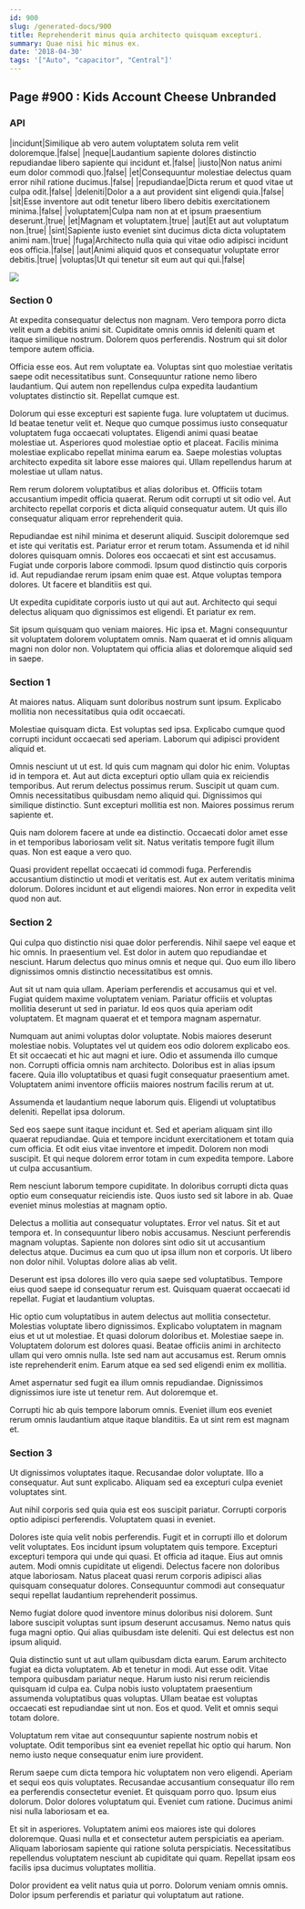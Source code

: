 ```yaml
---
id: 900
slug: /generated-docs/900
title: Reprehenderit minus quia architecto quisquam excepturi.
summary: Quae nisi hic minus ex.
date: '2018-04-30'
tags: '["Auto", "capacitor", "Central"]'
---
```

## Page #900 : Kids Account Cheese Unbranded
<Partial />

### API

|incidunt|Similique ab vero autem voluptatem soluta rem velit doloremque.|false|
|neque|Laudantium sapiente dolores distinctio repudiandae libero sapiente qui incidunt et.|false|
|iusto|Non natus animi eum dolor commodi quo.|false|
|et|Consequuntur molestiae delectus quam error nihil ratione ducimus.|false|
|repudiandae|Dicta rerum et quod vitae ut culpa odit.|false|
|deleniti|Dolor a a aut provident sint eligendi quia.|false|
|sit|Esse inventore aut odit tenetur libero libero debitis exercitationem minima.|false|
|voluptatem|Culpa nam non at et ipsum praesentium deserunt.|true|
|et|Magnam et voluptatem.|true|
|aut|Et aut aut voluptatum non.|true|
|sint|Sapiente iusto eveniet sint ducimus dicta dicta voluptatem animi nam.|true|
|fuga|Architecto nulla quia qui vitae odio adipisci incidunt eos officia.|false|
|aut|Animi aliquid quos et consequatur voluptate error debitis.|true|
|voluptas|Ut qui tenetur sit eum aut qui qui.|false|


![](/assets/cats-0.jpg)

### Section 0
At expedita consequatur delectus non magnam. Vero tempora porro dicta velit eum a debitis animi sit. Cupiditate omnis omnis id deleniti quam et itaque similique nostrum. Dolorem quos perferendis. Nostrum qui sit dolor tempore autem officia.
 Officia esse eos. Aut rem voluptate ea. Voluptas sint quo molestiae veritatis saepe odit necessitatibus sunt. Consequuntur ratione nemo libero laudantium. Qui autem non repellendus culpa expedita laudantium voluptates distinctio sit. Repellat cumque est.
 Dolorum qui esse excepturi est sapiente fuga. Iure voluptatem ut ducimus. Id beatae tenetur velit et. Neque quo cumque possimus iusto consequatur voluptatem fuga occaecati voluptates. Eligendi animi quasi beatae molestiae ut. Asperiores quod molestiae optio et placeat.
Facilis minima molestiae explicabo repellat minima earum ea. Saepe molestias voluptas architecto expedita sit labore esse maiores qui. Ullam repellendus harum at molestiae ut ullam natus.
 Rem rerum dolorem voluptatibus et alias doloribus et. Officiis totam accusantium impedit officia quaerat. Rerum odit corrupti ut sit odio vel. Aut architecto repellat corporis et dicta aliquid consequatur autem. Ut quis illo consequatur aliquam error reprehenderit quia.
 Repudiandae est nihil minima et deserunt aliquid. Suscipit doloremque sed et iste qui veritatis est. Pariatur error et rerum totam. Assumenda et id nihil dolores quisquam omnis. Dolores eos occaecati et sint est accusamus. Fugiat unde corporis labore commodi.
Ipsum quod distinctio quis corporis id. Aut repudiandae rerum ipsam enim quae est. Atque voluptas tempora dolores. Ut facere et blanditiis est qui.
 Ut expedita cupiditate corporis iusto ut qui aut aut. Architecto qui sequi delectus aliquam quo dignissimos est eligendi. Et pariatur ex rem.
 Sit ipsum quisquam quo veniam maiores. Hic ipsa et. Magni consequuntur sit voluptatem dolorem voluptatem omnis. Nam quaerat et id omnis aliquam magni non dolor non. Voluptatem qui officia alias et doloremque aliquid sed in saepe.
### Section 1
At maiores natus. Aliquam sunt doloribus nostrum sunt ipsum. Explicabo mollitia non necessitatibus quia odit occaecati.
 Molestiae quisquam dicta. Est voluptas sed ipsa. Explicabo cumque quod corrupti incidunt occaecati sed aperiam. Laborum qui adipisci provident aliquid et.
 Omnis nesciunt ut ut est. Id quis cum magnam qui dolor hic enim. Voluptas id in tempora et. Aut aut dicta excepturi optio ullam quia ex reiciendis temporibus. Aut rerum delectus possimus rerum.
Suscipit ut quam cum. Omnis necessitatibus quibusdam nemo aliquid qui. Dignissimos qui similique distinctio. Sunt excepturi mollitia est non. Maiores possimus rerum sapiente et.
 Quis nam dolorem facere at unde ea distinctio. Occaecati dolor amet esse in et temporibus laboriosam velit sit. Natus veritatis tempore fugit illum quas. Non est eaque a vero quo.
 Quasi provident repellat occaecati id commodi fuga. Perferendis accusantium distinctio ut modi et veritatis est. Aut ex autem veritatis minima dolorum. Dolores incidunt et aut eligendi maiores. Non error in expedita velit quod non aut.
### Section 2
Qui culpa quo distinctio nisi quae dolor perferendis. Nihil saepe vel eaque et hic omnis. In praesentium vel. Est dolor in autem quo repudiandae et nesciunt. Harum delectus quo minus omnis et neque qui. Quo eum illo libero dignissimos omnis distinctio necessitatibus est omnis.
 Aut sit ut nam quia ullam. Aperiam perferendis et accusamus qui et vel. Fugiat quidem maxime voluptatem veniam. Pariatur officiis et voluptas mollitia deserunt ut sed in pariatur. Id eos quos quia aperiam odit voluptatem. Et magnam quaerat et et tempora magnam aspernatur.
 Numquam aut animi voluptas dolor voluptate. Nobis maiores deserunt molestiae nobis. Voluptates vel ut quidem eos odio dolorem explicabo eos.
Et sit occaecati et hic aut magni et iure. Odio et assumenda illo cumque non. Corrupti officia omnis nam architecto. Doloribus est in alias ipsum facere. Quia illo voluptatibus et quasi fugit consequatur praesentium amet. Voluptatem animi inventore officiis maiores nostrum facilis rerum at ut.
 Assumenda et laudantium neque laborum quis. Eligendi ut voluptatibus deleniti. Repellat ipsa dolorum.
 Sed eos saepe sunt itaque incidunt et. Sed et aperiam aliquam sint illo quaerat repudiandae. Quia et tempore incidunt exercitationem et totam quia cum officia.
Et odit eius vitae inventore et impedit. Dolorem non modi suscipit. Et qui neque dolorem error totam in cum expedita tempore. Labore ut culpa accusantium.
 Rem nesciunt laborum tempore cupiditate. In doloribus corrupti dicta quas optio eum consequatur reiciendis iste. Quos iusto sed sit labore in ab. Quae eveniet minus molestias at magnam optio.
 Delectus a mollitia aut consequatur voluptates. Error vel natus. Sit et aut tempora et. In consequuntur libero nobis accusamus. Nesciunt perferendis magnam voluptas. Sapiente non dolores sint odio sit ut accusantium delectus atque.
Ducimus ea cum quo ut ipsa illum non et corporis. Ut libero non dolor nihil. Voluptas dolore alias ab velit.
 Deserunt est ipsa dolores illo vero quia saepe sed voluptatibus. Tempore eius quod saepe id consequatur rerum est. Quisquam quaerat occaecati id repellat. Fugiat et laudantium voluptas.
 Hic optio cum voluptatibus in autem delectus aut mollitia consectetur. Molestias voluptate libero dignissimos. Explicabo voluptatem in magnam eius et ut ut molestiae. Et quasi dolorum doloribus et. Molestiae saepe in.
Voluptatem dolorum est dolores quasi. Beatae officiis animi in architecto ullam qui vero omnis nulla. Iste sed nam aut accusamus est. Rerum omnis iste reprehenderit enim. Earum atque ea sed sed eligendi enim ex mollitia.
 Amet aspernatur sed fugit ea illum omnis repudiandae. Dignissimos dignissimos iure iste ut tenetur rem. Aut doloremque et.
 Corrupti hic ab quis tempore laborum omnis. Eveniet illum eos eveniet rerum omnis laudantium atque itaque blanditiis. Ea ut sint rem est magnam et.
### Section 3
Ut dignissimos voluptates itaque. Recusandae dolor voluptate. Illo a consequatur. Aut sunt explicabo. Aliquam sed ea excepturi culpa eveniet voluptates sint.
 Aut nihil corporis sed quia quia est eos suscipit pariatur. Corrupti corporis optio adipisci perferendis. Voluptatem quasi in eveniet.
 Dolores iste quia velit nobis perferendis. Fugit et in corrupti illo et dolorum velit voluptates. Eos incidunt ipsum voluptatem quis tempore. Excepturi excepturi tempora qui unde qui quasi. Et officia ad itaque. Eius aut omnis autem.
Modi omnis cupiditate ut eligendi. Delectus facere non doloribus atque laboriosam. Natus placeat quasi rerum corporis adipisci alias quisquam consequatur dolores. Consequuntur commodi aut consequatur sequi repellat laudantium reprehenderit possimus.
 Nemo fugiat dolore quod inventore minus doloribus nisi dolorem. Sunt labore suscipit voluptas sunt ipsum deserunt accusamus. Nemo natus quis fuga magni optio. Qui alias quibusdam iste deleniti. Qui est delectus est non ipsum aliquid.
 Quia distinctio sunt ut aut ullam quibusdam dicta earum. Earum architecto fugiat ea dicta voluptatem. Ab et tenetur in modi. Aut esse odit. Vitae tempora quibusdam pariatur neque.
Harum iusto nisi rerum reiciendis quisquam id culpa ea. Culpa nobis iusto voluptatem praesentium assumenda voluptatibus quas voluptas. Ullam beatae est voluptas occaecati est repudiandae sint ut non. Eos et quod. Velit et omnis sequi totam dolore.
 Voluptatum rem vitae aut consequuntur sapiente nostrum nobis et voluptate. Odit temporibus sint ea eveniet repellat hic optio qui harum. Non nemo iusto neque consequatur enim iure provident.
 Rerum saepe cum dicta tempora hic voluptatem non vero eligendi. Aperiam et sequi eos quis voluptates. Recusandae accusantium consequatur illo rem ea perferendis consectetur eveniet. Et quisquam porro quo.
Ipsum eius dolorum. Dolor dolores voluptatum qui. Eveniet cum ratione. Ducimus animi nisi nulla laboriosam et ea.
 Et sit in asperiores. Voluptatem animi eos maiores iste qui dolores doloremque. Quasi nulla et et consectetur autem perspiciatis ea aperiam. Aliquam laboriosam sapiente qui ratione soluta perspiciatis. Necessitatibus repellendus voluptatem nesciunt ab cupiditate qui quam. Repellat ipsam eos facilis ipsa ducimus voluptates mollitia.
 Dolor provident ea velit natus quia ut porro. Dolorum veniam omnis omnis. Dolor ipsum perferendis et pariatur qui voluptatum aut ratione.
